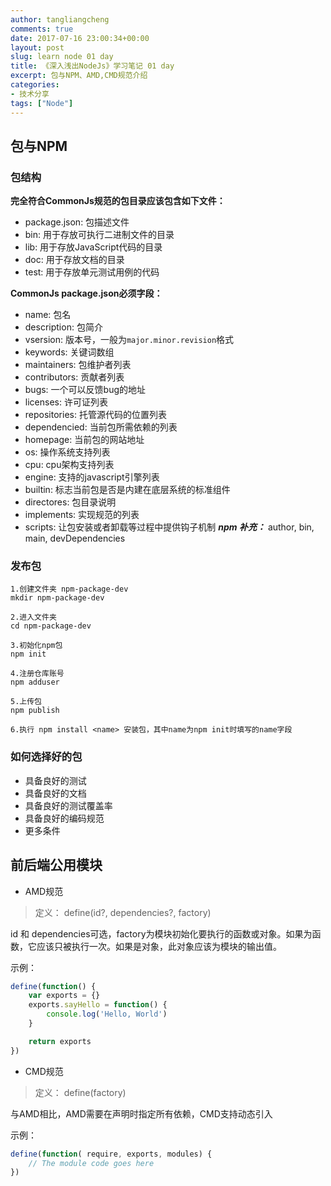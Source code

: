 ```yaml
---
author: tangliangcheng
comments: true
date: 2017-07-16 23:00:34+00:00
layout: post
slug: learn node 01 day
title: 《深入浅出NodeJs》学习笔记 01 day
excerpt: 包与NPM、AMD,CMD规范介绍
categories:
- 技术分享
tags: ["Node"]
---
```


## 包与NPM

### 包结构

**完全符合CommonJs规范的包目录应该包含如下文件：**

* package.json: 包描述文件
* bin: 用于存放可执行二进制文件的目录
* lib: 用于存放JavaScript代码的目录
* doc: 用于存放文档的目录
* test: 用于存放单元测试用例的代码

**CommonJs package.json必须字段：**

* name: 包名
* description: 包简介
* vsersion: 版本号，一般为`major.minor.revision`格式
* keywords: 关键词数组
* maintainers: 包维护者列表
* contributors: 贡献者列表
* bugs: 一个可以反馈bug的地址
* licenses: 许可证列表
* repositories: 托管源代码的位置列表
* dependencied: 当前包所需依赖的列表
* homepage: 当前包的网站地址
* os: 操作系统支持列表
* cpu: cpu架构支持列表
* engine: 支持的javascript引擎列表
* builtin: 标志当前包是否是内建在底层系统的标准组件
* directores: 包目录说明
* implements: 实现规范的列表
* scripts: 让包安装或者卸载等过程中提供钩子机制
***npm 补充：*** author, bin, main, devDependencies

### 发布包

```shell
1.创建文件夹 npm-package-dev
mkdir npm-package-dev

2.进入文件夹
cd npm-package-dev

3.初始化npm包
npm init

4.注册仓库账号
npm adduser

5.上传包
npm publish

6.执行 npm install <name> 安装包，其中name为npm init时填写的name字段
```

### 如何选择好的包

* 具备良好的测试
* 具备良好的文档
* 具备良好的测试覆盖率
* 具备良好的编码规范
* 更多条件

## 前后端公用模块

* AMD规范

> 定义： define(id?, dependencies?, factory)

id 和 dependencies可选，factory为模块初始化要执行的函数或对象。如果为函数，它应该只被执行一次。如果是对象，此对象应该为模块的输出值。

示例：

```js
define(function() {
    var exports = {}
    exports.sayHello = function() {
        console.log('Hello, World')
    }

    return exports
})
```

* CMD规范

> 定义： define(factory)

与AMD相比，AMD需要在声明时指定所有依赖，CMD支持动态引入

示例：

```js
define(function( require, exports, modules) {
    // The module code goes here
})
```
